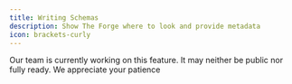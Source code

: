 ```yaml
---
title: Writing Schemas
description: Show The Forge where to look and provide metadata
icon: brackets-curly
---
```


<Info>
  Our team is currently working on this feature. It may neither be public nor
  fully ready. We appreciate your patience
</Info>
